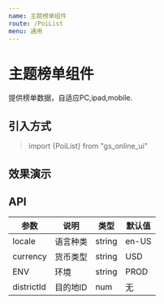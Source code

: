 ```yaml
---
name: 主题榜单组件
route: /PoiList
menu: 通用
---
```


# 主题榜单组件
提供榜单数据，自适应PC,ipad,mobile.
## 引入方式
>import {PoiList} from "gs_online_ui"


## 效果演示
<PoiList  districtId={294} locale="ja-JP"/>



## API

|  参数  | 说明  |  类型 |  默认值 |
|  ----  | ----  |  ----  | ----  |
| locale  | 语言种类 |  string |  en-US  |
| currency  | 货币类型 |  string |  USD  |
| ENV  | 环境 |  string |  PROD  |
| districtId  | 目的地ID |  num |  无  |



